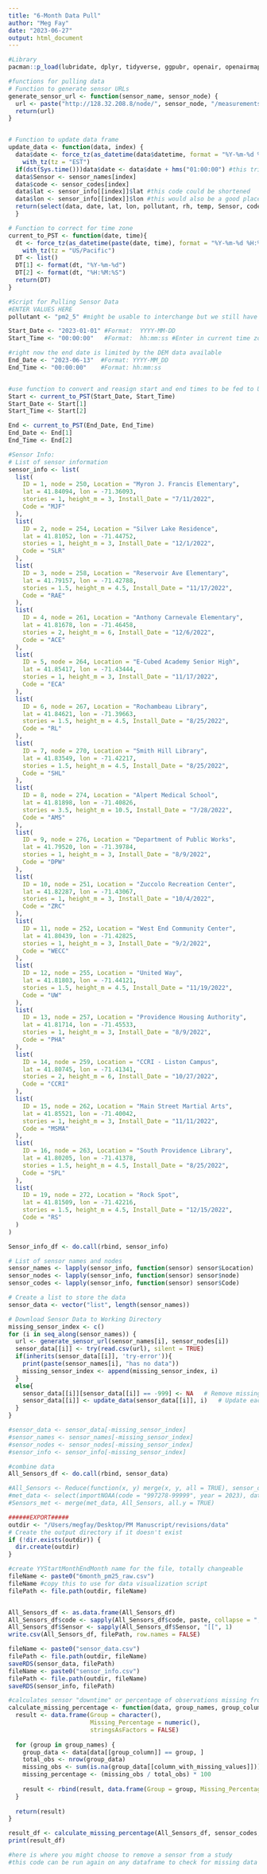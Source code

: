 ```yaml
---
title: "6-Month Data Pull"
author: "Meg Fay"
date: "2023-06-27"
output: html_document
---
```


```r
#Library
pacman::p_load(lubridate, dplyr, tidyverse, ggpubr, openair, openairmaps, ggplot2, worldmet)
```

```r
#functions for pulling data
# Function to generate sensor URLs
generate_sensor_url <- function(sensor_name, sensor_node) {
  url <- paste("http://128.32.208.8/node/", sensor_node, "/measurements_all/csv?name=", URLencode(sensor_name), "&interval=1", "&variables=rh,temp,", pollutant, "&start=", URLencode(Start_Date), "%20", URLencode(Start_Time), "&end=", URLencode(End_Date), "%20", URLencode(End_Time), "&chart_type=measurement)", sep="")
  return(url)
}


# Function to update data frame
update_data <- function(data, index) {
  data$date <- force_tz(as_datetime(data$datetime, format = "%Y-%m-%d %H:%M:%S"), "GMT") %>% 
    with_tz(tz = "EST")
  if(dst(Sys.time()))data$date <- data$date + hms("01:00:00") #this tries to account for dst (adjusts to present time zone at time of viewing)
  data$Sensor <- sensor_names[index]
  data$code <- sensor_codes[index]
  data$lat <- sensor_info[[index]]$lat #this code could be shortened
  data$lon <- sensor_info[[index]]$lon #this would also be a good place to add in stories or sight hight if wanted
  return(select(data, date, lat, lon, pollutant, rh, temp, Sensor, code))
  }

# Function to correct for time zone 
current_to_PST <- function(date, time){
  dt <- force_tz(as_datetime(paste(date, time), format = "%Y-%m-%d %H:%M:%S"), Sys.timezone()) %>%
    with_tz(tz = "US/Pacific")
  DT <- list()
  DT[1] <- format(dt, "%Y-%m-%d")
  DT[2] <- format(dt, "%H:%M:%S")
  return(DT)
}
```


```r
#Script for Pulling Sensor Data
#ENTER VALUES HERE
pollutant <- "pm2_5" #might be usable to interchange but we still have baseline correction

Start_Date <- "2023-01-01" #Format:  YYYY-MM-DD
Start_Time <- "00:00:00"   #Format:  hh:mm:ss #Enter in current time zone

#right now the end date is limited by the DEM data available
End_Date <- "2023-06-13"  #Format: YYYY-MM_DD
End_Time <- "00:00:00"    #Format: hh:mm:ss 


#use function to convert and reasign start and end times to be fed to URL
Start <- current_to_PST(Start_Date, Start_Time)
Start_Date <- Start[1]
Start_Time <- Start[2]

End <- current_to_PST(End_Date, End_Time)
End_Date <- End[1]
End_Time <- End[2]

#Sensor Info:
# List of sensor information
sensor_info <- list(
  list(
    ID = 1, node = 250, Location = "Myron J. Francis Elementary",
    lat = 41.84094, lon = -71.36093,
    stories = 1, height_m = 3, Install_Date = "7/11/2022",
    Code = "MJF"
  ),
  list(
    ID = 2, node = 254, Location = "Silver Lake Residence",
    lat = 41.81052, lon = -71.44752,
    stories = 1, height_m = 3, Install_Date = "12/1/2022",
    Code = "SLR"
  ),
  list(
    ID = 3, node = 258, Location = "Reservoir Ave Elementary",
    lat = 41.79157, lon = -71.42788,
    stories = 1.5, height_m = 4.5, Install_Date = "11/17/2022",
    Code = "RAE"
  ),
  list(
    ID = 4, node = 261, Location = "Anthony Carnevale Elementary",
    lat = 41.81678, lon = -71.46458,
    stories = 2, height_m = 6, Install_Date = "12/6/2022",
    Code = "ACE"
  ),
  list(
    ID = 5, node = 264, Location = "E-Cubed Academy Senior High",
    lat = 41.85417, lon = -71.43444,
    stories = 1, height_m = 3, Install_Date = "11/17/2022",
    Code = "ECA"
  ),
  list(
    ID = 6, node = 267, Location = "Rochambeau Library",
    lat = 41.84621, lon = -71.39663,
    stories = 1.5, height_m = 4.5, Install_Date = "8/25/2022",
    Code = "RL"
  ),
  list(
    ID = 7, node = 270, Location = "Smith Hill Library",
    lat = 41.83549, lon = -71.42217,
    stories = 1.5, height_m = 4.5, Install_Date = "8/25/2022",
    Code = "SHL"
  ),
  list(
    ID = 8, node = 274, Location = "Alpert Medical School",
    lat = 41.81898, lon = -71.40826,
    stories = 3.5, height_m = 10.5, Install_Date = "7/28/2022",
    Code = "AMS"
  ),
  list(
    ID = 9, node = 276, Location = "Department of Public Works",
    lat = 41.79520, lon = -71.39784,
    stories = 1, height_m = 3, Install_Date = "8/9/2022",
    Code = "DPW"
  ),
  list(
    ID = 10, node = 251, Location = "Zuccolo Recreation Center",
    lat = 41.82287, lon = -71.43067,
    stories = 1, height_m = 3, Install_Date = "10/4/2022",
    Code = "ZRC"
  ),
  list(
    ID = 11, node = 252, Location = "West End Community Center",
    lat = 41.80439, lon = -71.42825,
    stories = 1, height_m = 3, Install_Date = "9/2/2022",
    Code = "WECC"
  ),
  list(
    ID = 12, node = 255, Location = "United Way",
    lat = 41.81803, lon = -71.44121,
    stories = 1.5, height_m = 4.5, Install_Date = "11/19/2022",
    Code = "UW"
  ),
  list(
    ID = 13, node = 257, Location = "Providence Housing Authority",
    lat = 41.81714, lon = -71.45533,
    stories = 1, height_m = 3, Install_Date = "8/9/2022",
    Code = "PHA"
  ),
  list(
    ID = 14, node = 259, Location = "CCRI - Liston Campus",
    lat = 41.80745, lon = -71.41341,
    stories = 2, height_m = 6, Install_Date = "10/27/2022",
    Code = "CCRI"
  ),
  list(
    ID = 15, node = 262, Location = "Main Street Martial Arts",
    lat = 41.85521, lon = -71.40042,
    stories = 1, height_m = 3, Install_Date = "11/11/2022",
    Code = "MSMA"
  ),
  list(
    ID = 16, node = 263, Location = "South Providence Library",
    lat = 41.80205, lon = -71.41378,
    stories = 1.5, height_m = 4.5, Install_Date = "8/25/2022",
    Code = "SPL"
  ),
  list(
    ID = 19, node = 272, Location = "Rock Spot",
    lat = 41.81509, lon = -71.42216,
    stories = 1.5, height_m = 4.5, Install_Date = "12/15/2022",
    Code = "RS"
  )
)

Sensor_info_df <- do.call(rbind, sensor_info)

# List of sensor names and nodes
sensor_names <- lapply(sensor_info, function(sensor) sensor$Location)
sensor_nodes <- lapply(sensor_info, function(sensor) sensor$node)
sensor_codes <- lapply(sensor_info, function(sensor) sensor$Code)

# Create a list to store the data
sensor_data <- vector("list", length(sensor_names))
```

```r
# Download Sensor Data to Working Directory
missing_sensor_index <- c()
for (i in seq_along(sensor_names)) {
  url <- generate_sensor_url(sensor_names[i], sensor_nodes[i])
  sensor_data[[i]] <- try(read.csv(url), silent = TRUE)
  if(inherits(sensor_data[[i]], 'try-error')){
    print(paste(sensor_names[i], "has no data"))
    missing_sensor_index <- append(missing_sensor_index, i)
  }
  else{
    sensor_data[[i]][sensor_data[[i]] == -999] <- NA   # Remove missing data
    sensor_data[[i]] <- update_data(sensor_data[[i]], i)   # Update each sensor data frame
  }
}

#sensor_data <- sensor_data[-missing_sensor_index]
#sensor_names <- sensor_names[-missing_sensor_index]
#sensor_nodes <- sensor_nodes[-missing_sensor_index]
#sensor_info <- sensor_info[-missing_sensor_index]

#combine data
All_Sensors_df <- do.call(rbind, sensor_data)

#All_Sensors <- Reduce(function(x, y) merge(x, y, all = TRUE), sensor_data)
#met_data <- select(importNOAA(code = "997278-99999", year = 2023), date, ws, wd, air_temp)
#Sensors_met <- merge(met_data, All_Sensors, all.y = TRUE)

```

```r
######EXPORT#####
outdir <- "/Users/megfay/Desktop/PM Manuscript/revisions/data"
# Create the output directory if it doesn't exist
if (!dir.exists(outdir)) {
  dir.create(outdir)
}

#create YYStartMonthEndMonth name for the file, totally changeable
fileName <- paste0("6month_pm25_raw.csv")
fileName #copy this to use for data visualization script
filePath <- file.path(outdir, fileName)


All_Sensors_df <- as.data.frame(All_Sensors_df)
All_Sensors_df$code <- sapply(All_Sensors_df$code, paste, collapse = ",") 
All_Sensors_df$Sensor <- sapply(All_Sensors_df$Sensor, "[[", 1)
write.csv(All_Sensors_df, filePath, row.names = FALSE)

fileName <- paste0("sensor_data.csv")
filePath <- file.path(outdir, fileName)
saveRDS(sensor_data, filePath)
fileName <- paste0("sensor_info.csv")
filePath <- file.path(outdir, fileName)
saveRDS(sensor_info, filePath)
```

```r
#calculates sensor "downtime" or percentage of observations missing from the selected period
calculate_missing_percentage <- function(data, group_names, group_column, column_with_missing_values) {
  result <- data.frame(Group = character(),
                       Missing_Percentage = numeric(),
                       stringsAsFactors = FALSE)
  
  for (group in group_names) {
    group_data <- data[data[[group_column]] == group, ]
    total_obs <- nrow(group_data)
    missing_obs <- sum(is.na(group_data[[column_with_missing_values]]))
    missing_percentage <- (missing_obs / total_obs) * 100
    
    result <- rbind(result, data.frame(Group = group, Missing_Percentage = missing_percentage))
  }
  
  return(result)
}

result_df <- calculate_missing_percentage(All_Sensors_df, sensor_codes, "code", "pm2_5")
print(result_df)

#here is where you might choose to remove a sensor from a study
#this code can be run again on any dataframe to check for missing data post-merge or post-calibration
```



